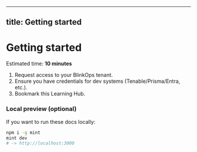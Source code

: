 
---
title: Getting started
---

# Getting started

<Info>Estimated time: **10 minutes**</Info>

1. Request access to your BlinkOps tenant.
2. Ensure you have credentials for dev systems (Tenable/Prisma/Entra, etc.).
3. Bookmark this Learning Hub.

### Local preview (optional)

If you want to run these docs locally:

```bash
npm i -g mint
mint dev
# -> http://localhost:3000
```
